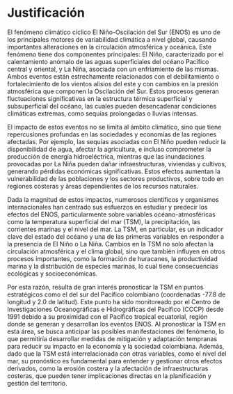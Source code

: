 # Justificación

El fenómeno climático cíclico El Niño-Oscilación del Sur (ENOS) es uno de los principales motores de variabilidad climática a nivel global, causando importantes alteraciones en la circulación atmosférica y oceánica. Este fenómeno tiene dos componentes principales: El Niño, caracterizado por el calentamiento anómalo de las aguas superficiales del océano Pacífico central y oriental, y La Niña, asociada con un enfriamiento de las mismas. Ambos eventos están estrechamente relacionados con el debilitamiento o fortalecimiento de los vientos alisios del este y con cambios en la presión atmosférica que componen la Oscilación del Sur. Estos procesos generan fluctuaciones significativas en la estructura térmica superficial y subsuperficial del océano, las cuales pueden desencadenar condiciones climáticas extremas, como sequías prolongadas o lluvias intensas.

El impacto de estos eventos no se limita al ámbito climático, sino que tiene repercusiones profundas en las sociedades y economías de las regiones afectadas. Por ejemplo, las sequías asociadas con El Niño pueden reducir la disponibilidad de agua, afectar la agricultura, e incluso comprometer la producción de energía hidroeléctrica, mientras que las inundaciones provocadas por La Niña pueden dañar infraestructuras, viviendas y cultivos, generando pérdidas económicas significativas. Estos efectos aumentan la vulnerabilidad de las poblaciones y los sectores productivos, sobre todo en regiones costeras y áreas dependientes de los recursos naturales.

Dada la magnitud de estos impactos, numerosos científicos y organismos internacionales han centrado sus esfuerzos en estudiar y predecir los efectos del ENOS, particularmente sobre variables océano-atmosféricas como la temperatura superficial del mar (TSM), la precipitación, las corrientes marinas y el nivel del mar. La TSM, en particular, es un indicador clave del estado del océano y una de las primeras variables en responder a la presencia de El Niño o La Niña. Cambios en la TSM no solo afectan la circulación atmosférica y el clima global, sino que también influyen en otros procesos importantes, como la formación de huracanes, la productividad marina y la distribución de especies marinas, lo cual tiene consecuencias ecológicas y socioeconómicas.

Por esta razón, resulta de gran interés pronosticar la TSM en puntos estratégicos como el del sur del Pacífico colombiano (coordenadas -77.8 de longitud y 2.0 de latitud). Este punto ha sido monitoreado por el Centro de Investigaciones Oceanográficas e Hidrográficas del Pacífico (CCCP) desde 1991 debido a su proximidad con el Pacífico tropical ecuatorial, región donde se generan y desarrollan los eventos ENOS. Al pronosticar la TSM en esta área, se busca anticipar las posibles manifestaciones del fenómeno, lo que permitiría desarrollar medidas de mitigación y adaptación tempranas para reducir su impacto en la economía y la sociedad colombiana. Además, dado que la TSM está interrelacionada con otras variables, como el nivel del mar, su pronóstico es fundamental para entender y gestionar otros efectos derivados, como la erosión costera y la afectación de infraestructuras costeras, que pueden tener implicaciones directas en la planificación y gestión del territorio.

